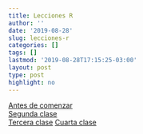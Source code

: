 ```yaml
---
title: Lecciones R
author: ''
date: '2019-08-28'
slug: lecciones-r
categories: []
tags: []
lastmod: '2019-08-28T17:15:25-03:00'
layout: post
type: post
highlight: no
---
```


[Antes de comenzar](https://github.com/datosensociales/lecciones_r/blob/master/antes-de-comenzar.md)  
[Segunda clase](https://github.com/datosensociales/lecciones_r/blob/master/CLASE_2.md)  
[Tercera clase](https://github.com/datosensociales/lecciones_r/blob/master/Clase_3.md)
[Cuarta clase](https://github.com/datosensociales/lecciones_r/blob/master/Clase_4.md)